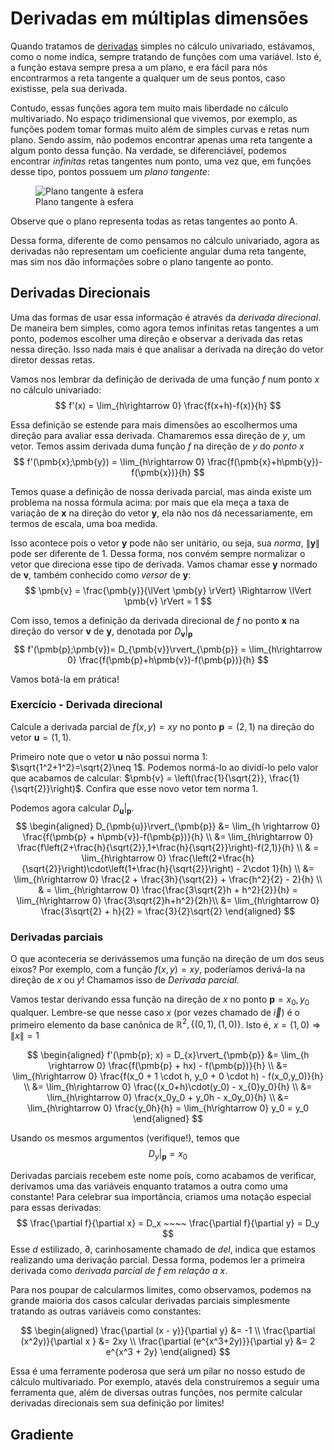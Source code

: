 # Derivadas em múltiplas dimensões

Quando tratamos de [derivadas](d-simples.qmd) simples no cálculo univariado, estávamos, como o nome indica, sempre 
tratando de funções com uma variável. Isto é, a função estava sempre presa a um plano, e era fácil para nós encontrarmos
a reta tangente a qualquer um de seus pontos, caso existisse, pela sua derivada.

Contudo, essas funções agora tem muito mais liberdade no cálculo multivariado. No espaço tridimensional que vivemos, por
exemplo, as funções podem tomar formas muito além de simples curvas e retas num plano. Sendo assim, não podemos encontrar
apenas uma reta tangente a algum ponto dessa função. Na verdade, se diferenciável, podemos encontrar *infinitas* retas
tangentes num ponto, uma vez que, em funções desse tipo, pontos possuem um *plano tangente*:

![Plano tangente à esfera](Imagens/esferaPlanoTangente.png)

Observe que o plano representa todas as retas tangentes ao ponto A.

Dessa forma, diferente de como pensamos no cálculo univariado, agora as derivadas não representam um coeficiente angular
duma reta tangente, mas sim nos dão informações sobre o plano tangente ao ponto.

## Derivadas Direcionais
Uma das formas de usar essa informação é através da *derivada direcional*. De maneira bem simples, como agora temos 
infinitas retas tangentes a um ponto, podemos escolher uma direção e observar a derivada das retas nessa direção. Isso nada
mais é que analisar a derivada na direção do vetor diretor dessas retas.

Vamos nos lembrar da definição de derivada de uma função $f$ num ponto $x$ no cálculo univariado:
$$
f'(x) = \lim_{h\rightarrow 0} \frac{f(x+h)-f(x)}{h}
$$

Essa definição se estende para mais dimensões ao escolhermos uma direção para avaliar essa derivada. Chamaremos essa
direção de $y$, um vetor. Temos assim derivada duma função $f$ na direção de $y$ do *ponto* $x$
$$
f'(\pmb{x};\pmb{y}) = \lim_{h\rightarrow 0} \frac{f(\pmb{x}+h\pmb{y})-f(\pmb{x})}{h} 
$$

Temos quase a definição de nossa derivada parcial, mas ainda existe um problema na nossa fórmula acima: por mais que ela
meça a taxa de variação de $\pmb{x}$ na direção do vetor $\pmb{y}$, ela não nos dá necessariamente, em termos de escala,
uma boa medida.

Isso acontece pois o vetor $\pmb{y}$ pode não ser unitário, ou seja, sua *norma*, $\lVert \pmb{y} \rVert$ pode ser diferente
de 1. Dessa forma, nos convém sempre normalizar o vetor que direciona esse tipo de derivada. Vamos chamar esse $\pmb{y}$
normado de $\pmb{v}$, também conhecido como *versor* de $\pmb{y}$:
$$
\pmb{v} = \frac{\pmb{y}}{\lVert \pmb{y} \rVert} \Rightarrow \lVert \pmb{v} \rVert = 1
$$

Com isso, temos a definição da derivada direcional de $f$ no ponto $\pmb{x}$ na direção do versor $\pmb{v}$ de $\pmb{y}$,
denotada por $D_{\pmb{v}}\rvert_{\pmb{p}}$
$$
f'(\pmb{p};\pmb{v})= D_{\pmb{v}}\rvert_{\pmb{p}} = \lim_{h\rightarrow 0} \frac{f(\pmb{p}+h\pmb{v})-f(\pmb{p})}{h} 
$$

Vamos botá-la em prática!

### Exercício - Derivada direcional

Calcule a derivada parcial de $f(x,y) = xy$ no ponto $\pmb{p} = (2,1)$ na direção
do vetor $\pmb{u} = (1,1)$.

Primeiro note que o vetor $\pmb{u}$ não possui norma 1:
$\sqrt{1^2+1^2}=\sqrt{2}\neq 1$.
Podemos normá-lo ao dividí-lo pelo valor que acabamos de calcular:
$\pmb{v} = \left(\frac{1}{\sqrt{2}}, \frac{1}{\sqrt{2}}\right)$. Confira que
esse novo vetor tem norma 1.

Podemos agora calcular $D_{\pmb{u}}\rvert_{\pmb{p}}$.
$$
\begin{aligned}
D_{\pmb{u}}\rvert_{\pmb{p}} &= \lim_{h \rightarrow 0}
\frac{f(\pmb{p} + h\pmb{v})-f(\pmb{p})}{h} \\
&= \lim_{h\rightarrow 0} \frac{f\left(2+\frac{h}{\sqrt{2}},1+\frac{h}{\sqrt{2}}\right)-f(2,1)}{h} \\
& = \lim_{h\rightarrow 0} \frac{\left(2+\frac{h}{\sqrt{2}}\right)\cdot\left(1+\frac{h}{\sqrt{2}}\right) - 2\cdot 1}{h} \\
&= \lim_{h\rightarrow 0} \frac{2 + \frac{3h}{\sqrt{2}} + \frac{h^2}{2} - 2}{h} \\
& = \lim_{h\rightarrow 0} \frac{\frac{3\sqrt{2}h + h^2}{2}}{h} =
\lim_{h\rightarrow 0} \frac{3\sqrt{2}h+h^2}{2h}\\
&= \lim_{h\rightarrow 0} \frac{3\sqrt{2} + h}{2} = \frac{3}{2}\sqrt{2}
\end{aligned}
$$

### Derivadas parciais
O que aconteceria se derivássemos uma função na direção de um dos seus eixos?
Por exemplo, com a função $f(x,y) = xy$, poderíamos derivá-la na direção de $x$
ou $y$! Chamamos isso de *Derivada parcial*.

Vamos testar derivando essa função na direção de $x$ no ponto $\pmb{p} = x_0, y_0$
qualquer. Lembre-se que nesse caso $x$ (por vezes chamado de $\vec{i}$) é o
primeiro elemento da base canônica de $\mathbb{R}^2, \{(0,1),(1,0)\}$. Isto é,
$x = (1,0) \Rightarrow \lVert x \rVert = 1$

$$
\begin{aligned}
  f'(\pmb{p}; x) = D_{x}\rvert_{\pmb{p}} 
  &= \lim_{h \rightarrow 0} \frac{f(\pmb{p} + hx) - f(\pmb{p})}{h} \\
  &= \lim_{h\rightarrow 0} \frac{f(x_0 + 1 \cdot h, y_0 + 0 \cdot h) - f(x_0,y_0)}{h} \\
  &= \lim_{h\rightarrow 0} \frac{(x_0+h)\cdot(y_0) - x_{0}y_0}{h} \\
  &= \lim_{h\rightarrow 0} \frac{x_0y_0 + y_0h - x_0y_0}{h} \\
  &= \lim_{h\rightarrow 0} \frac{y_0h}{h} = \lim_{h\rightarrow 0} y_0  = y_0
\end{aligned}
$$

Usando os mesmos argumentos (verifique!), temos que
$$
D_{y}\rvert_{\pmb{p}} = x_0
$$

Derivadas parciais recebem este nome pois, como acabamos de verificar, derivamos
uma das variáveis enquanto tratamos a outra como uma constante! Para celebrar sua
importância, criamos uma notação especial para essas derivadas:
$$
\frac{\partial f}{\partial x} = D_x ~~~~ \frac{\partial f}{\partial y} = D_y
$$
Esse $d$ estilizado, $\partial$, carinhosamente chamado de *del*, indica que
estamos realizando uma derivação parcial. Dessa forma, podemos ler a primeira
derivada como *derivada parcial de $f$ em relação a $x$*.

Para nos poupar de calcularmos limites, como observamos, podemos na grande maioria
dos casos calcular derivadas parciais simplesmente tratando as outras variáveis
como constantes:

$$
\begin{aligned}
\frac{\partial (x - y)}{\partial y} &= -1 \\
\frac{\partial (x^2y)}{\partial x } &= 2xy \\
\frac{\partial (e^{x^3+2y)}}{\partial y} &= 2 e^{x^3 + 2y} 
\end{aligned}
$$

Essa é uma ferramente poderosa que será um pilar no nosso estudo de cálculo
multivariado. Por exemplo, atavés dela construíremos a seguir uma ferramenta
que, além de diversas outras funções, nos permite calcular derivadas direcionais
sem sua definição por limites!

## Gradiente

